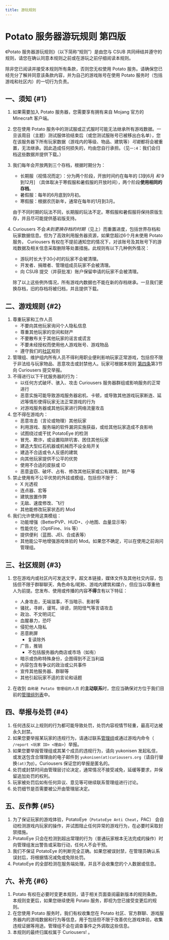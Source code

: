 ```yaml
---
title: 游玩规则
---
```


# Potato 服务器游玩规则 第四版

《Potato 服务器游玩规则》（以下简称“规则”）是由您与 CSUB 共同缔结并遵守的规则，请您在确认同意本规则之前或在游玩之前仔细阅读本规则。


除非您已阅读并接受本规则所有条款，否则您无权使用 Potato 服务。请确保您已经充分了解并同意该条款内容，并为自己的游戏账号在使用 Potato 服务时（包括游戏和社区内）的一切行为负责。

## 一、须知 {#1}

1. 如果需要加入 Potato 服务器，您需要享有拥有来自 Mojang 官方的 Minecraft 客户端。
2. 您在使用 Potato 服务中的测试服或正式服时可能无法继承所有游戏数据。一旦该周目（主题）测试服体验结束后（或您测试服账号已被移出白名单），您在该服务器下所有玩家数据（游戏内的等级、物品、建筑等）*可能*都将会被重置，无法继承。因此造成任何损失的，均由您自行承担。（见`一:4`：我们会归档这些数据并提供下载。）
3. 我们每年会开放两到三个存档，根据时期分为：

    - 长期服（视情况而定）：分为两个阶段，开放时间约在每年的 [3到6月 *和* 9到12月] （具体取决于寒假服和暑假服的开放时间），两个阶段**使用相同的存档**。
    - 暑假服：每年的6月底到9月初。
    - 寒假服：根据农历新年，通常在每年的1月到3月。

    由于不同时期的玩法不同，长期服的玩法不定。寒假服和暑假服将保持原版生存，并且尽可能提供基岩版支持。

4. Curiousers 不会*未到更换存档的时期*（见上）而重置进度，包括世界存档和玩家数据信息。但为了高效利用服务器资源，如果您超过6个月未使用 Potato 服务， Curiousers 有权在不提前通知您的情况下，对该账号及其账号下的游戏数据及相关信息采取删除等处置措施。此规则有以下几种例外情况：
    - 游玩时长大于30小时的玩家不会被清理。
    - 开发者、捐赠者、管理组成员玩家不会被清理。
    - 向 CSUB 提交（并获批准）账户保留申请的玩家不会被清理。

    除了以上这些例外情况，所有游戏内数据也不能在新的存档继承。一旦我们更换存档，旧的存档将被归档，并且提供下载。

## 二、游戏规则 {#2}

1. 尊重玩家和工作人员
    - 不要向其他玩家询问个人隐私信息
    - 尊重其他玩家的空间和财产
    - 不要散布关于其他玩家的谣言或谎言
    - 不要未经授权而使用他人游戏账号、游戏物品
    - 遵守我们的[社区](#community)规则
2. 管理组、维护组内所有人员不得利用职业便利影响玩家正常游戏，包括但不限于非法给与玩家物品、恶意攻击或封禁他人。玩家可根据本规则 [第四条](#4)第3节 向 Curiousers 提交举报。
3. 不得进行以下干扰服务器的行为：
    - 以任何方式破坏、骇入、攻击 Curiousers 服务器群组或影响服务的正常进行
    - 恶意实施可能导致游戏服务器宕机、卡顿，或导致其他游戏玩家断连、延迟等情形使得玩家无法正常游戏的行为
    - 对游戏服务器或其他玩家进行网络流量攻击
4. 您不得在游戏内：
    - 恶意攻击（言论或物理）其他玩家
    - 利用游戏、服务端的软件漏洞实施获益，或给其他玩家造成不良影响
    - 试图绕过或干扰 PotatoEye 的检测
    - 冒充、欺诈，或设置陷阱坑害、困住其他玩家
    - 建造大型红石机器或机械而不设全局开关
    - 建造不合适或令人反感的建筑
    - 向其他玩家提供不公平的优势
    - 使用不合适的皮肤或 ID
    - 恶意盗窃、破坏、占有、修改其他玩家或公有建筑、财产等
5. 禁止使用有不公平优势的外挂或模组，包括但不限于：
    - X 光透视
    - 连点器、宏等
    - 建筑放置作弊
    - 无敌、速度修改、飞行
    - 其他能修改玩家状态的 Mod
6. 我们允许使用这类模组：
    - 功能增强（BetterPVP、HUD+、小地图、血量显示等）
    - 性能优化（OptiFine、Iris 等）
    - 提供便利（蓝图、JEI、合成表等）
    - 其他能公平地增强游戏体验的 Mod。如果您不确定，可以在使用之前询问管理组。

## 三、社区规则 {#3}

1. 您在游戏内或社区内可发送文字，超文本链接，媒体文件及其他社交内容，包括但不限于群聊聊天、角色命名/昵称、游戏内建筑和媒介，但应当以尊重他人为前提。您发布、使用或传播的内容**不得**含有以下特征：
    - 人身攻击，无端滋事，不当暗示、影射等
    - 骚扰，寻衅，谩骂，诽谤，阴阳怪气等言语攻击
    - 政治、不文明词汇
    - 血腥暴力，恐吓
    - 侵犯他人隐私
    - 恶意刷屏
        - 复读除外
    - 广告，推销
        - 不包括服务器内商店或市场（如有）
    - 暗示或伪称特殊身份，企图得到不正当利益
    - 内容包含有争议的政治或公共事件
    - 宣传其他服务器、群聊等
    - 其他引起玩家不适的言论和话题

2. 在收到 `自称是 Potato 管理组的人员` 的**主动联系**时，您应当确保对方位于我们目前的[管理组列表](/community#admin)中。

## 四、举报与处罚 {#4}

1. 任何违反以上规则的行为都可能导致处罚，处罚内容视情节轻重，最高可达被永久封禁。
2. 如果您要举报某玩家的违规行为，请通过联系[管理组](/community#admin)或通过游戏内命令（` /report <玩家 ID> <理由>`）举报。
3. 如果您要举报管理组或其某个成员的违规行为，请向 yukonisen 发起私信，或发送包含合理理由的电子邮件到 `yukonisen(at)curiousers.org`（请自行替换`(at)`为`@`）。Curiousers 保证您的举报是匿名的。
4. 处罚或封禁时间由管理层讨论决定，通常情况不接受减免，延缓等要求，并保留追加处罚的权利。
5. 玩家被处罚后如有任何异议、意见等可继续联系管理组进行讨论。
6. 处罚细节是否需要被公开由管理层决定。

## 五、反作弊 {#5}

1. 为了保证玩家的游戏体验，PotatoEye（`PotatoEye Anti Cheat`，PAC） 会自动检测游戏内玩家的操作，并试图阻止任何异常的游戏行为，在必要时采取封禁措施。
2. PotatoEye 只会在检测到超出常理的行为（普通玩家根本无法完成的操作）时向管理组发出警告或采取行动，任何人不会干预。
3. 我们不保证 PotatoEye 的判断完全正确。如果您被误封禁，在管理员确认系误封后，将根据情况减免或免除处罚。
4. PotatoEye 的全部检测在服务端处理，并且不会收集您的个人数据或信息。

## 六、补充 {#6}

1. Potato 有权在必要时变更本规则，请于相关页面查阅最新版本的规则条款。本规则变更后，如果您继续使用 Potato 服务，即视为您已接受变更后的规则。
2. 在您使用 Potato 服务时，我们有权收集您在 Potato 社区、官方群聊、游戏服务器内的游戏数据和行为等信息，用于包括但不限于改善优化游戏体验，收集违规证据等用途。管理组不会在调查事件之外调取这些信息。
3. 本规则的最终归属权属于 Curiousers! 。